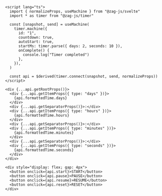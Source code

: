 ```svelte
<script lang="ts">
  import { normalizeProps, useMachine } from "@zag-js/svelte"
  import * as timer from "@zag-js/timer"

  const [snapshot, send] = useMachine(
    timer.machine({
      id: "1",
      countdown: true,
      autoStart: true,
      startMs: timer.parse({ days: 2, seconds: 10 }),
      onComplete() {
        console.log("Timer completed")
      },
    }),
  )

  const api = $derived(timer.connect(snapshot, send, normalizeProps))
</script>

<div {...api.getRootProps()}>
  <div {...api.getItemProps({ type: "days" })}>
    {api.formattedTime.days}
  </div>
  <div {...api.getSeparatorProps()}>:</div>
  <div {...api.getItemProps({ type: "hours" })}>
    {api.formattedTime.hours}
  </div>
  <div {...api.getSeparatorProps()}>:</div>
  <div {...api.getItemProps({ type: "minutes" })}>
    {api.formattedTime.minutes}
  </div>
  <div {...api.getSeparatorProps()}>:</div>
  <div {...api.getItemProps({ type: "seconds" })}>
    {api.formattedTime.seconds}
  </div>
</div>

<div style="display: flex; gap: 4px">
  <button onclick={api.start}>START</button>
  <button onclick={api.pause}>PAUSE</button>
  <button onclick={api.resume}>RESUME</button>
  <button onclick={api.reset}>RESET</button>
</div>
```
